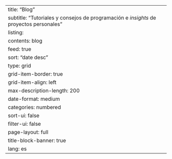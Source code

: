 ---
title: "Blog"
subtitle: "Tutoriales y consejos de programación e *insights* de proyectos personales" 
listing:
  contents: blog
  feed: true
  sort: "date desc"
  type: grid
  grid-item-border: true
  grid-item-align: left
  max-description-length: 200
  date-format: medium
  categories: numbered
  sort-ui: false
  filter-ui: false
page-layout: full
title-block-banner: true
lang: es
---